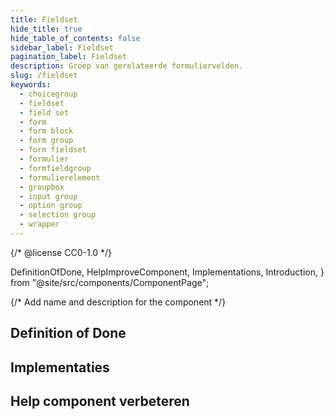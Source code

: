 ```yaml
---
title: Fieldset
hide_title: true
hide_table_of_contents: false
sidebar_label: Fieldset
pagination_label: Fieldset
description: Groep van gerelateerde formuliervelden.
slug: /fieldset
keywords:
  - choicegroup
  - fieldset
  - field set
  - form
  - form block
  - form group
  - form fieldset
  - formulier
  - formfieldgroup
  - formulierelement
  - groupbox
  - input group
  - option group
  - selection group
  - wrapper
---
```


{/* @license CC0-1.0 */}

  DefinitionOfDone,
  HelpImproveComponent,
  Implementations,
  Introduction,
} from "@site/src/components/ComponentPage";

{/* Add name and description for the component */}


<Introduction component={component} headingLevel={1} description={description} />

## Definition of Done

<DefinitionOfDone component={component} headingLevel={3} />

## Implementaties

<Implementations component={component} headingLevel={3} />

## Help component verbeteren

<HelpImproveComponent component={component} headingLevel={3} />
